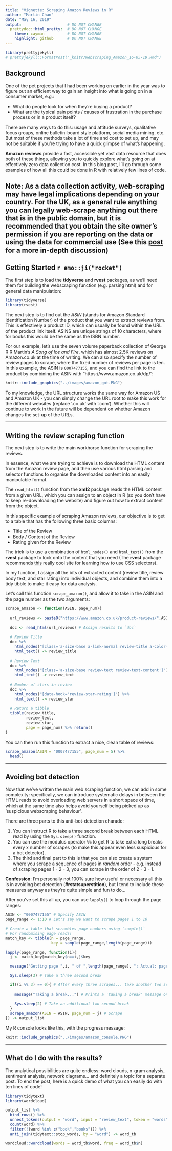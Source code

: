 ```yaml
---
title: "Vignette: Scraping Amazon Reviews in R"
author: "Martin Chan"
date: "May 16, 2019"
output:                    # DO NOT CHANGE
  prettydoc::html_pretty:  # DO NOT CHANGE
    theme: cayman          # DO NOT CHANGE
    highlight: github      # DO NOT CHANGE
---
```


```r
library(prettyjekyll)
# prettyjekyll::FormatPost("_knitr/Webscraping_Amazon_16-05-19.Rmd")
```

## Background
One of the pet projects that I had been working on earlier in the year was to figure out an efficient way to gain an insight into what is going on in a consumer market, e.g.:

*  What do people look for when they’re buying a product?
*  What are the typical pain points / causes of frustration in the purchase process or in a product itself?

There are many ways to do this: usage and attitude surveys, qualitative focus groups, online bulletin-board style platform, social media mining, etc. But most of these methods take a lot of time and cost to set up, and may not be suitable if you're trying to have a quick glimpse of what's happening.

**Amazon reviews** provide a fast, accessible yet vast data resource that does both of these things, allowing you to quickly explore what’s going on at effectively zero data collection cost. In this blog post, I’ll go through some examples of how all this could be done in R with relatively few lines of code.

**Note**: As a data collection activity, web-scraping may have legal implications depending on your country. For the UK, as a general rule anything you can legally web-scrape anything out there that is in the public domain, but it is recommended that you obtain the site owner's permission if you are reporting on the data or using the data for commercial use (See this [post](https://benbernardblog.com/web-scraping-and-crawling-are-perfectly-legal-right/) for a more in-depth discussion)
---

## Getting Started `r emo::ji("rocket")`
The first step is to load the **tidyverse** and **rvest** packages, as we’ll need them for building the webscraping function (e.g. parsing html) and for general data manipulation:
```r
library(tidyverse)
library(rvest)
```

The next step is to find out the *ASIN* (stands for Amazon Standard Identification Number) of the product that you want to extract reviews from. This is effectively a product ID, which can usually be found within the URL of the product link itself. ASINS are unique strings of 10 characters, where for books this would be the same as the ISBN number. 

For our example, let's use the seven volume paperback collection of George R R Martin's *A Song of Ice and Fire*, which has almost 2.5K reviews on Amazon.co.uk at the time of writing. We can also specify the number of review pages to scrape, where the fixed number of reviews per page is ten. In this example, the ASIN is `0007477155`, and you can find the link to the product by combining the ASIN with "https://www.amazon.co.uk/dp/":

```r
knitr::include_graphics("../images/amazon_got.PNG")
```

To my knowledge, the URL structure works the same way for Amazon US and Amazon UK - you can simply change the URL root to make this work for the different websites (replace '.co.uk' with '.com'). Whether this will continue to work in the future will be dependent on whether Amazon changes the set-up of the URLs.

---

## Writing the review scraping function

The next step is to write the main workhorse function for scraping the reviews.

In essence, what we are trying to achieve is to download the HTML content from the Amazon review page, and then use various html parsing and selector functions to organise the downloaded content into an easily manipulable format. 

The `read_html()` function from the **xml2** package reads the HTML content from a given URL, which you can assign to an object in R (so you don't have to keep re-downloading the website) and figure out how to extract content from the object.

In this specific example of scraping Amazon reviews, our objective is to get to a table that has the following three basic columns:

* Title of the Review
* Body / Content of the Review
* Rating given for the Review

The trick is to use a combination of `html_nodes()` and `html_text()` from the **rvest** package to lock onto the content that you need (The **rvest** package recommends [this](http://flukeout.github.io/) really cool site for learning how to use CSS selectors).

In my function, I assign all the bits of extracted content (review title, review body text, and star rating) into individual objects, and combine them into a tidy tibble to make it easy for data analysis. 

Let's call this function `scrape_amazon()`, and allow it to take in the ASIN and the page number as the two arguments:

```r
scrape_amazon <- function(ASIN, page_num){
  
  url_reviews <- paste0("https://www.amazon.co.uk/product-reviews/",ASIN,"/?pageNumber=",page_num)
  
  doc <- read_html(url_reviews) # Assign results to `doc`
  
  # Review Title
  doc %>% 
    html_nodes("[class='a-size-base a-link-normal review-title a-color-base review-title-content a-text-bold']") %>%
    html_text() -> review_title
  
  # Review Text
  doc %>% 
    html_nodes("[class='a-size-base review-text review-text-content']") %>%
    html_text() -> review_text
  
  # Number of stars in review
  doc %>%
    html_nodes("[data-hook='review-star-rating']") %>%
    html_text() -> review_star
  
  # Return a tibble
  tibble(review_title,
         review_text,
         review_star,
         page = page_num) %>% return()
}
```

You can then run this function to extract a nice, clean table of reviews:
```r
scrape_amazon(ASIN = "0007477155", page_num = 5) %>%
  head()
```

---

## Avoiding bot detection

Now that we've written the main web scraping function, we can add in some complexity: specifically, we can introduce systematic delays in between the HTML reads to avoid overloading web servers in a short space of time, which at the same time also helps avoid yourself being picked up as ‘suspicious webscraping behaviour’.

There are three parts to this anti-bot-detection charade: 

1. You can instruct R to take a three second break between each HTML read by using the `Sys.sleep()` function.
2. You can use the modulus operator `%%` to get R to take extra long breaks every x number of scrapes (to make this appear even less suspicious for a bot detector). 
3. The third and final part to this is that you can also create a system where you scrape a sequence of pages in *random* order - e.g. instead of scraping pages 1 - 2 - 3, you can scrape in the order of 2 - 3 - 1. 

**Confession**: I'm personally not 100% sure how useful or necessary all this is in avoiding bot detection (**#rstatsuperstition**), but I tend to include these measures anyway as they're quite simple and fun to do...

After you've set this all up, you can use `lapply()` to loop through the page ranges:

```r
ASIN <- "0007477155" # Specify ASIN
page_range <- 1:10 # Let's say we want to scrape pages 1 to 10

# Create a table that scrambles page numbers using `sample()`
# For randomising page reads!
match_key <- tibble(n = page_range,
                    key = sample(page_range,length(page_range)))

lapply(page_range, function(i){
  j <- match_key[match_key$n==i,]$key

  message("Getting page ",i, " of ",length(page_range), "; Actual: page ",j) # Progress bar

  Sys.sleep(3) # Take a three second break

  if((i %% 3) == 0){ # After every three scrapes... take another two second break
    
    message("Taking a break...") # Prints a 'taking a break' message on your console
    
    Sys.sleep(2) # Take an additional two second break
  }
  scrape_amazon(ASIN = ASIN, page_num = j) # Scrape
}) -> output_list
```
My R console looks like this, with the progress message:
```r
knitr::include_graphics("../images/amazon_console.PNG")
```
---

## What do I do with the results?

The analytical possibilities are quite endless: word clouds, n-gram analysis, sentiment analysis, network diagrams... and definitely a topic for a separate post. To end the post, here is a quick demo of what you can easily do with ten lines of code!

```r
library(tidytext)
library(wordcloud)

output_list %>% 
  bind_rows() %>%
  unnest_tokens(output = "word", input = "review_text", token = "words") %>%
  count(word) %>%
  filter(!(word %in% c("book","books"))) %>%
  anti_join(tidytext::stop_words, by = "word") -> word_tb

wordcloud::wordcloud(words = word_tb$word, freq = word_tb$n)
```


